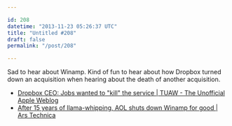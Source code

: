 ```yaml
---

id: 208
datetime: "2013-11-23 05:26:37 UTC"
title: "Untitled #208"
draft: false
permalink: "/post/208"

---
```


Sad to hear about Winamp. Kind of fun to hear about how Dropbox turned down an acquisition when hearing about the death of another acquisition. 

 
 * [Dropbox CEO: Jobs wanted to "kill" the service | TUAW - The Unofficial Apple Weblog](http://www.tuaw.com/2013/11/22/dropbox-ceo-jobs-wanted-to-kill-the-service/)
 * [After 15 years of llama-whipping, AOL shuts down Winamp for good | Ars Technica](http://arstechnica.com/business/2013/11/after-15-years-of-llama-whipping-aol-shuts-down-winamp-for-good/)



